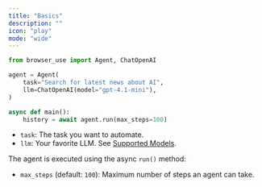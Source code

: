 ```yaml
---
title: "Basics"
description: ""
icon: "play"
mode: "wide"
---
```



```python
from browser_use import Agent, ChatOpenAI

agent = Agent(
    task="Search for latest news about AI",
    llm=ChatOpenAI(model="gpt-4.1-mini"),
)

async def main():
    history = await agent.run(max_steps=100)
```

- `task`: The task you want to automate.
- `llm`: Your favorite LLM. See <a href="/customize/supported-models">Supported Models</a>.


The agent is executed using the async `run()` method:

- `max_steps` (default: `100`): Maximum number of steps an agent can take.
